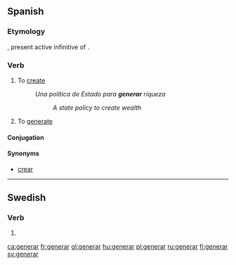 ==Spanish==
===Etymology===
{{etyl|la|es}} {{term|generare|generāre|lang=la}}, present active infinitive of {{term|genero|lang=la}}.

===Verb===
{{es-verb|gener|ar}}

# To [[create]]
#:''Una política de Estado para '''generar''' riqueza''
#::''A state policy to create wealth''
# To [[generate]]

====Conjugation====
{{es-conj-ar|gener}}

====Synonyms====
* [[crear]]

----

==Swedish==

===Verb===
{{infl|sv|verb form}}

# {{sv-verb-form-pre|genera}}

[[ca:generar]]
[[fr:generar]]
[[gl:generar]]
[[hu:generar]]
[[pl:generar]]
[[ru:generar]]
[[fi:generar]]
[[sv:generar]]